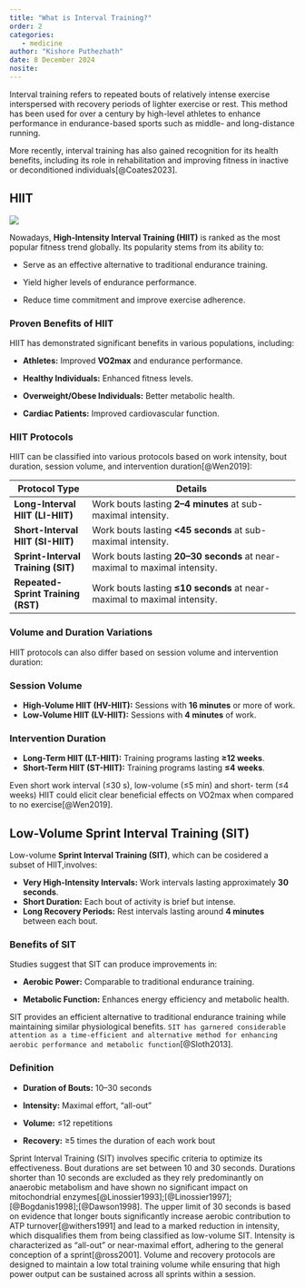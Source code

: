 ```yaml
---
title: "What is Interval Training?"
order: 2
categories: 
   - medicine
author: "Kishore Puthezhath"
date: 8 December 2024
nosite:
---
```


Interval training refers to repeated bouts of relatively intense exercise interspersed with recovery periods of lighter exercise or rest. This method has been used for over a century by high-level athletes to enhance performance in endurance-based sports such as middle- and long-distance running.

More recently, interval training has also gained recognition for its health benefits, including its role in rehabilitation and improving fitness in inactive or deconditioned individuals[@Coates2023].

## HIIT

![](images/tileshop.fcgi.jpeg)

Nowadays, **High-Intensity Interval Training (HIIT)** is ranked as the most popular fitness trend globally. Its popularity stems from its ability to:

-   Serve as an effective alternative to traditional endurance training.

-   Yield higher levels of endurance performance.

-   Reduce time commitment and improve exercise adherence.

### Proven Benefits of HIIT

HIIT has demonstrated significant benefits in various populations, including:

-   **Athletes:** Improved **VO2max** and endurance performance.

-   **Healthy Individuals:** Enhanced fitness levels.

-   **Overweight/Obese Individuals:** Better metabolic health.

-   **Cardiac Patients:** Improved cardiovascular function.

### HIIT Protocols

HIIT can be classified into various protocols based on work intensity, bout duration, session volume, and intervention duration[@Wen2019]:

| **Protocol Type** | **Details** |
|--------------------|----------------------------------------------------|
| **Long-Interval HIIT (LI-HIIT)** | Work bouts lasting **2–4 minutes** at sub-maximal intensity. |
| **Short-Interval HIIT (SI-HIIT)** | Work bouts lasting **\<45 seconds** at sub-maximal intensity. |
| **Sprint-Interval Training (SIT)** | Work bouts lasting **20–30 seconds** at near-maximal to maximal intensity. |
| **Repeated-Sprint Training (RST)** | Work bouts lasting **≤10 seconds** at near-maximal to maximal intensity. |

### Volume and Duration Variations

HIIT protocols can also differ based on session volume and intervention duration:

### Session Volume

-   **High-Volume HIIT (HV-HIIT):** Sessions with **16 minutes** or more of work.
-   **Low-Volume HIIT (LV-HIIT):** Sessions with **4 minutes** of work.

### Intervention Duration

-   **Long-Term HIIT (LT-HIIT):** Training programs lasting **≥12 weeks**.
-   **Short-Term HIIT (ST-HIIT):** Training programs lasting **≤4 weeks**.

Even short work interval (≤30 s), low-volume (≤5 min) and short- term (≤4 weeks) HIIT could elicit clear beneficial effects on VO2max when compared to no exercise[@Wen2019].

## Low-Volume Sprint Interval Training (SIT)

Low-volume **Sprint Interval Training (SIT)**, which can be cosidered a subset of HIIT,involves:

-   **Very High-Intensity Intervals:** Work intervals lasting approximately **30 seconds**.
-   **Short Duration:** Each bout of activity is brief but intense.
-   **Long Recovery Periods:** Rest intervals lasting around **4 minutes** between each bout.

### Benefits of SIT

Studies suggest that SIT can produce improvements in:

-   **Aerobic Power:** Comparable to traditional endurance training.

-   **Metabolic Function:** Enhances energy efficiency and metabolic health.

SIT provides an efficient alternative to traditional endurance training while maintaining similar physiological benefits. `SIT has garnered considerable attention as a time-efficient and alternative method for enhancing aerobic performance and metabolic function`[@Sloth2013].

### Definition

-   **Duration of Bouts:** 10–30 seconds

-   **Intensity:** Maximal effort, "all-out"

-   **Volume:** ≤12 repetitions

-   **Recovery:** ≥5 times the duration of each work bout

Sprint Interval Training (SIT) involves specific criteria to optimize its effectiveness. Bout durations are set between 10 and 30 seconds. Durations shorter than 10 seconds are excluded as they rely predominantly on anaerobic metabolism and have shown no significant impact on mitochondrial enzymes[@Linossier1993];[@Linossier1997];[@Bogdanis1998];[@Dawson1998]. The upper limit of 30 seconds is based on evidence that longer bouts significantly increase aerobic contribution to ATP turnover[@withers1991] and lead to a marked reduction in intensity, which disqualifies them from being classified as low-volume SIT. Intensity is characterized as "all-out" or near-maximal effort, adhering to the general conception of a sprint[@ross2001]. Volume and recovery protocols are designed to maintain a low total training volume while ensuring that high power output can be sustained across all sprints within a session.

